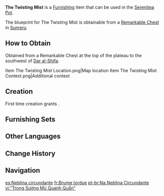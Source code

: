 {{Furnishing Infobox
|id             = 363332
|image          = Item The Twisting Mist.png
|category       = Ornaments
|subcategory    = Utensil
|quality        = 3
|adeptal_energy = 60
|load           = 85
|reduced_load   = 64
|description    = This censer has a classic design and modest dimensions, thus allowing it to be mounted in various different places. Filling it with spices will just about allow it to burn quietly for an entire work day, which also gives it some time-keeping properties. These censers have patterns upon them that have been painstakingly carved over long periods of time by the craftspeople who made them, which often gives people from abroad the impression that they are highly valuable. In truth, they are made in much the same way as the exquisite cups of [[Sumeru City]] &mdash; both have made use of [[Kshahrewar]] machinery such that neither the true work hours required nor the prices are too unfriendly to the citizenry. Indeed, this is the medium via which spices have found their way into common homes.
|mention        = Kshahrewar
|blueprint      = Remarkable Chest
|source1        = 
}}
'''The Twisting Mist''' is a [[Furnishing]] item that can be used in the [[Serenitea Pot]].

The blueprint for The Twisting Mist is obtainable from a [[Remarkable Chest]] in [[Sumeru]].

==How to Obtain==
Obtained from a Remarkable Chest at the top of the plateau to the southwest of [[Dar al-Shifa]].
<gallery>
Item The Twisting Mist Location.png|Map location
Item The Twisting Mist Context.png|Additional context
</gallery>

==Creation==
First time creation grants {{Item|Trust|24|x=60}}.
{{Recipe
|type = Creation
|time = 14h
|White Iron Chunk = 4
|Iron Chunk = 4
|sort = White Iron Chunk;Iron Chunk
}}

==Furnishing Sets==
{{Craft Usage|type=Furnishing Set}}

==Other Languages==
{{Other Languages
|default_hidden = 1
|en      = The Twisting Mist
|zhs     = 「于缭绕的淡霭中」
|zhs_rm  = "Yú Liáorào de Dàn'ǎi-zhōng"
|zht     = 「於繚繞的淡靄中」
|zht_rm  = "Yú Liáorào de Dàn'ǎi-zhōng"
|ja      = 「たなびく薄霧の中で」
|ja_rm   = "Tanabiku Usugiri no Naka de"
|ko      = 「감도는 안개 속에서」
|ko_rm   = "Gamdoneun Angae Sogeseo"
|es      = Neblina circundante
|fr      = Brume tordue
|ru      = Извилистый туман
|th      = "วังวนในหมอกบาง"
|th_rm   = 
|vi      = "Trong Sương Mù Quanh Quẩn"
|de      = „Im wirbelnden Nebel“
|id      = Terbungkus dalam Kabut
|pt      = Na Neblina Circundante
|tr      = Kıvrımlı Sis
|it      = La foschia contorta
}}

==Change History==
{{Change History|3.1}}

==Navigation==
{{Furnishing Navbox|interior}}

[[es:Neblina circundante]]
[[fr:Brume tordue]]
[[pt-br:Na Neblina Circundante]]
[[vi:"Trong Sương Mù Quanh Quẩn"]]